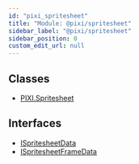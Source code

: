 ```yaml
---
id: "pixi_spritesheet"
title: "Module: @pixi/spritesheet"
sidebar_label: "@pixi/spritesheet"
sidebar_position: 0
custom_edit_url: null
---
```

## Classes
* [PIXI.Spritesheet](../classes/PIXI.Spritesheet.pixi_spritesheet)
## Interfaces
* [ISpritesheetData](../interfaces/ISpritesheetData.pixi_spritesheet)
* [ISpritesheetFrameData](../interfaces/ISpritesheetFrameData.pixi_spritesheet)

    